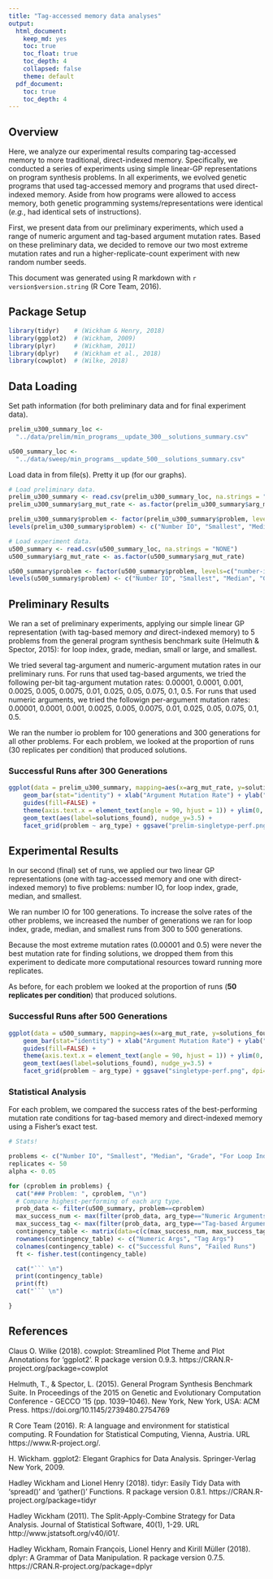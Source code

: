 ```yaml
---
title: "Tag-accessed memory data analyses"
output:
  html_document:
    keep_md: yes
    toc: true
    toc_float: true
    toc_depth: 4
    collapsed: false
    theme: default
  pdf_document:
    toc: true
    toc_depth: 4
---
```


## Overview

Here, we analyze our experimental results comparing tag-accessed memory to more traditional, direct-indexed memory.
Specifically, we conducted a series of experiments using simple linear-GP representations on program synthesis problems.
In all experiments, we evolved genetic programs that used tag-accessed memory and programs that used direct-indexed memory.
Aside from how programs were allowed to access memory, both genetic programming systems/representations were identical (_e.g._, had identical sets of instructions).

First, we present data from our preliminary experiments, which used a range of numeric argument and tag-based argument mutation rates. Based on these preliminary data, we decided to remove our two most extreme mutation rates and run a higher-replicate-count experiment with new random number seeds.

This document was generated using R markdown with `r version$version.string` (R Core Team, 2016).

## Package Setup

```r
library(tidyr)    # (Wickham & Henry, 2018)
library(ggplot2)  # (Wickham, 2009)
library(plyr)     # (Wickham, 2011)
library(dplyr)    # (Wickham et al., 2018)
library(cowplot)  # (Wilke, 2018)
```

## Data Loading

Set path information (for both preliminary data and for final experiment data).
```r
prelim_u300_summary_loc <-
  "../data/prelim/min_programs__update_300__solutions_summary.csv"

u500_summary_loc <-
  "../data/sweep/min_programs__update_500__solutions_summary.csv"

```

Load data in from file(s). Pretty it up (for our graphs).
```r
# Load preliminary data.
prelim_u300_summary <- read.csv(prelim_u300_summary_loc, na.strings = "NONE")
prelim_u300_summary$arg_mut_rate <- as.factor(prelim_u300_summary$arg_mut_rate)

prelim_u300_summary$problem <- factor(prelim_u300_summary$problem, levels=c("number-io", "smallest", "median", "grade", "for-loop-index"))
levels(prelim_u300_summary$problem) <- c("Number IO", "Smallest", "Median", "Grade", "For Loop Ind.")

# Load experiment data.
u500_summary <- read.csv(u500_summary_loc, na.strings = "NONE")
u500_summary$arg_mut_rate <- as.factor(u500_summary$arg_mut_rate)

u500_summary$problem <- factor(u500_summary$problem, levels=c("number-io", "smallest", "median", "grade", "for-loop-index"))
levels(u500_summary$problem) <- c("Number IO", "Smallest", "Median", "Grade", "For Loop Ind.")
```


## Preliminary Results

We ran a set of preliminary experiments, applying our simple linear GP representation (with tag-based memory _and_ direct-indexed memory) to 5 problems from the general program synthesis benchmark suite (Helmuth & Spector, 2015): for loop index, grade, median, small or large, and smallest.

We tried several tag-argument and numeric-argument mutation rates in our preliminary runs.
For runs that used tag-based arguments, we tried the following per-bit tag-argument mutation rates: 0.00001, 0.0001, 0.001, 0.0025, 0.005, 0.0075, 0.01, 0.025, 0.05, 0.075, 0.1, 0.5.
For runs that used numeric arguments, we tried the followign per-argument mutation rates: 0.00001, 0.0001, 0.001, 0.0025, 0.005, 0.0075, 0.01, 0.025, 0.05, 0.075, 0.1, 0.5.

We ran the number io problem for 100 generations and 300 generations for all other problems.
For each problem, we looked at the proportion of runs (30 replicates per condition) that produced solutions.

### Successful Runs after 300 Generations

```r
ggplot(data = prelim_u300_summary, mapping=aes(x=arg_mut_rate, y=solutions_found, fill=arg_mut_rate)) +
    geom_bar(stat="identity") + xlab("Argument Mutation Rate") + ylab("Successful Runs") +
    guides(fill=FALSE) +
    theme(axis.text.x = element_text(angle = 90, hjust = 1)) + ylim(0, 35) +
    geom_text(aes(label=solutions_found), nudge_y=3.5) +
    facet_grid(problem ~ arg_type) + ggsave("prelim-singletype-perf.png", dpi=600)
```

## Experimental Results

In our second (final) set of runs, we applied our two linear GP representations (one with tag-accessed memory and one with direct-indexed memory) to five problems: number IO, for loop index, grade, median, and smallest.

We ran number IO for 100 generations. To increase the solve rates of the other problems, we increased the number of generations we ran for loop index, grade, median, and smallest runs from 300 to 500 generations.

Because the most extreme mutation rates (0.00001 and 0.5) were never the best mutation rate for finding solutions, we dropped them from this experiment to dedicate more computational resources toward running more replicates.

As before, for each problem we looked at the proportion of runs (**50 replicates per condition**) that produced solutions.

### Successful Runs after 500 Generations

```r
ggplot(data = u500_summary, mapping=aes(x=arg_mut_rate, y=solutions_found, fill=arg_mut_rate)) +
    geom_bar(stat="identity") + xlab("Argument Mutation Rate") + ylab("Successful Runs") +
    guides(fill=FALSE) +
    theme(axis.text.x = element_text(angle = 90, hjust = 1)) + ylim(0, 55) +
    geom_text(aes(label=solutions_found), nudge_y=3.5) +
    facet_grid(problem ~ arg_type) + ggsave("singletype-perf.png", dpi=600)
```

### Statistical Analysis

For each problem, we compared the success rates of the best-performing mutation rate conditions for tag-based memory and direct-indexed memory using a Fisher's exact test.

```r
# Stats!

problems <- c("Number IO", "Smallest", "Median", "Grade", "For Loop Ind.")
replicates <- 50
alpha <- 0.05

for (cproblem in problems) {
  cat("### Problem: ", cproblem, "\n")
  # Compare highest-performing of each arg type.
  prob_data <- filter(u500_summary, problem==cproblem)
  max_success_num <- max(filter(prob_data, arg_type=="Numeric Arguments")$solutions_found)
  max_success_tag <- max(filter(prob_data, arg_type=="Tag-based Arguments")$solutions_found)
  contingency_table <- matrix(data=c(c(max_success_num, max_success_tag), c(replicates - max_success_num, replicates - max_success_tag)), nrow=2)
  rownames(contingency_table) <- c("Numeric Args", "Tag Args")
  colnames(contingency_table) <- c("Successful Runs", "Failed Runs")
  ft <- fisher.test(contingency_table)

  cat("``` \n")
  print(contingency_table)
  print(ft)
  cat("``` \n")

}
```

## References

Claus O. Wilke (2018). cowplot: Streamlined Plot Theme and Plot Annotations for 'ggplot2'. R package version 0.9.3.
  https://CRAN.R-project.org/package=cowplot

Helmuth, T., & Spector, L. (2015). General Program Synthesis Benchmark Suite. In Proceedings of the 2015 on Genetic and Evolutionary Computation Conference - GECCO ’15 (pp. 1039–1046). New York, New York, USA: ACM Press. https://doi.org/10.1145/2739480.2754769

R Core Team (2016). R: A language and environment for statistical computing. R Foundation for Statistical Computing, Vienna, Austria. URL
  https://www.R-project.org/.

H. Wickham. ggplot2: Elegant Graphics for Data Analysis. Springer-Verlag New York, 2009.

Hadley Wickham and Lionel Henry (2018). tidyr: Easily Tidy Data with 'spread()' and 'gather()'
Functions. R package version 0.8.1. https://CRAN.R-project.org/package=tidyr

Hadley Wickham (2011). The Split-Apply-Combine Strategy for Data Analysis. Journal of Statistical
Software, 40(1), 1-29. URL http://www.jstatsoft.org/v40/i01/.

Hadley Wickham, Romain François, Lionel Henry and Kirill Müller (2018). dplyr: A Grammar of Data
Manipulation. R package version 0.7.5. https://CRAN.R-project.org/package=dplyr